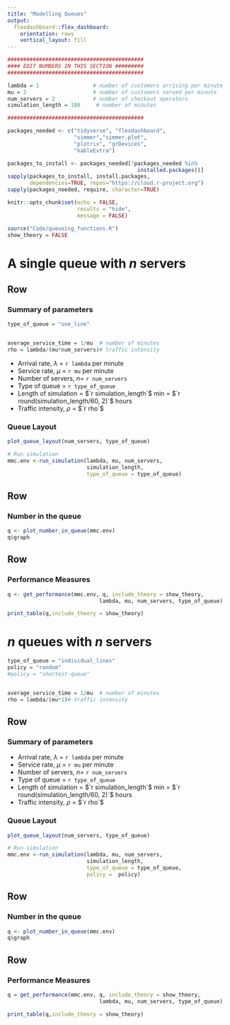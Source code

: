 ```yaml
---
title: "Modelling Queues"
output: 
  flexdashboard::flex_dashboard:
    orientation: rows
    vertical_layout: fill
---
```




```r
###########################################
#### EDIT NUMBERS IN THIS SECTION #########
###########################################

lambda = 1                 # number of customers arriving per minute
mu = 2                     # number of customers served per minute
num_servers = 2            # number of checkout operators
simulation_length = 100     # number of minutes

###########################################
```





```r
packages_needed <- c("tidyverse", "flexdashboard", 
                     "simmer","simmer.plot",
                     "plotrix", "grDevices", 
                     "kableExtra")

packages_to_install <- packages_needed[!packages_needed %in%
                                         installed.packages()]
sapply(packages_to_install, install.packages,
       dependencies=TRUE, repos="https://cloud.r-project.org")
sapply(packages_needed, require, character=TRUE)

knitr::opts_chunk$set(echo = FALSE, 
                      results = "hide", 
                      message = FALSE)

source("Code/queueing_functions.R")
show_theory = FALSE
```






A single queue with $n$ servers
=====================================  
Row {data-height=250}
-----------------------------------------------------------------------
### **Summary of parameters**

```r
type_of_queue = "one_line"


average_service_time = 1/mu  # number of minutes 
rho = lambda/(mu*num_servers)# traffic intensity

```

* Arrival rate, $\lambda$ = `r lambda` per minute
* Service rate, $\mu$ = `r mu` per minute
* Number of servers, $n$= `r num_servers`
* Type of queue = `r type_of_queue`
* Length of simulation = $`r simulation_length`$ min = $`r round(simulation_length/60, 2)`$ hours
* Traffic intensity, $\rho$ = $`r rho`$ 

### **Queue Layout**

```r
plot_queue_layout(num_servers, type_of_queue)

```


 
```r
# Run simulation
mmc.env <-run_simulation(lambda, mu, num_servers, 
                         simulation_length, 
                         type_of_queue = type_of_queue)
```


Row {data-height=400}
-----------------------------------------------------------------------
### **Number in the queue**

```r
q <- plot_number_in_queue(mmc.env)
q$graph
```


Row {data-height=350}
-----------------------------------------------------------------------
### **Performance Measures**
```r
q <- get_performance(mmc.env, q, include_theory = show_theory,
                             lambda, mu, num_servers, type_of_queue)

print_table(q,include_theory = show_theory)
```


$n$ queues with $n$ servers {data-orientation=rows}
=====================================  


```r
type_of_queue = "individual_lines"
policy = "random"
#policy = "shortest-queue"


average_service_time = 1/mu  # number of minutes 
rho = lambda/(mu*1)# traffic intensity


```

Row {data-height=250}
-----------------------------------------------------------------------
### **Summary of parameters**

* Arrival rate, $\lambda$ = `r lambda` per minute
* Service rate, $\mu$ = `r mu` per minute
* Number of servers, $n$= `r num_servers`
* Type of queue = `r type_of_queue`
* Length of simulation = $`r simulation_length`$ min = $`r round(simulation_length/60, 2)`$ hours
* Traffic intensity, $\rho$ = $`r rho`$ 


### **Queue Layout**

```r
plot_queue_layout(num_servers, type_of_queue)

```


 


```r
# Run simulation
mmc.env <-run_simulation(lambda, mu, num_servers, 
                         simulation_length, 
                         type_of_queue = type_of_queue,
                         policy =  policy)
```


 

Row {data-height=400}
-----------------------------------------------------------------------
### **Number in the queue**

```r
q <- plot_number_in_queue(mmc.env)
q$graph
```


Row {data-height=350}
-----------------------------------------------------------------------

### **Performance Measures**
```r
q = get_performance(mmc.env, q, include_theory = show_theory,
                             lambda, mu, num_servers, type_of_queue)

print_table(q,include_theory = show_theory)
```




